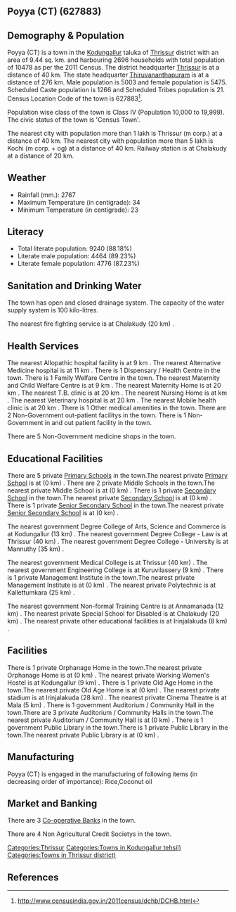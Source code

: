 {{Infobox settlement
| name=Poyya (CT)
| native_name=
| native_name_lang=
| other_name=
| nickname=
| settlement_type=Town
| image_skyline=
| image_alt=
| image_caption=
| pushpin_map=India Kerala
| pushpin_label_position=right
| pushpin_map_alt=
| pushpin_map_caption=Location in Kerala, India
| latd=
| latm=
| lats=
| latNS=
| longd=
| longm=
| longs=
| longEW=
| coordinates_display=inline,title
| subdivision_type=Country
| subdivision_name={{flag|India}}
| subdivision_type1=[[States and territories of India|State]]
| subdivision_name1=Kerala 
| subdivision_type2=[[List of districts of India|District]]
| subdivision_name2=Thrissur
| subdivision_type3=Tahsil
| subdivision_name3=Kodungallur
| website=
| established_title=<!-- Established -->
| established_date=
| founder=
| named_for=
| government_type=
| governing_body=
| unit_pref=Metric
| area_footnotes=
| area_rank=
| area_total_km2=9.44
| elevation_footnotes=
| elevation_m=
| population_total=10478
| population_as_of=2011
| population_rank=
| population_density_km2=1109
| population_demonym=
| population_footnotes=
| demographics_type1=Languages=
| demographics1_title1=Official=
| demographics1_info1=[[Malayalam language|Malayalam]]
| timezone1=[[Indian Standard Time|IST]]
| utc_offset1==+5:30
| postal_code_type=[[Postal Index Number|PIN]]
| postal_code=
| area_code_type=Telephone code
| area_code=
| registration_plate=
| blank1_name_sec1=Nearest city
| blank1_info_sec1=[[Thrissur (m corp.)]]
| blank2_name_sec1=[[Human sex ratio|Sex ratio]]
| blank2_info_sec1=1094
| blank3_name_sec1=Literacy
| blank3_info_sec1=88.18%
| blank1_name_sec2=[[2011 Census of India|2011 census]] code
| blank1_info_sec2=627883
| footnotes=
}}

== Poyya (CT) (627883) ==

== Demography & Population ==

Poyya (CT) is a town in the [[Kodungallur]] taluka of [[Thrissur]] district with an area of 9.44 sq. km. and harbouring 2696 households with total population of 10478 as per the 2011 Census. The district headquarter [[Thrissur]] is at a distance of 40 km. The state headquarter [[Thiruvananthapuram]] is at a distance of 276 km. Male population is 5003 and female population is 5475. Scheduled Caste population is 1266 and Scheduled Tribes population is 21. Census Location Code of the town is 627883<ref>http://www.censusindia.gov.in/2011census/dchb/DCHB.html</ref>.

Population wise class of the town is Class IV (Population 10,000 to 19,999).
The civic status of the town is 'Census Town'.

The nearest city with population more than 1 lakh is Thrissur (m corp.) at a distance of 40 km. The nearest city with population more than 5 lakh is Kochi (m corp. + og)  at a distance of 40 km. Railway station is at Chalakudy at a distance of 20 km.


== Weather ==  
* Rainfall (mm.): 2767 
* Maximum Temperature (in centigrade): 34
* Minimum Temperature (in centigrade): 23


== Literacy ==  
* Total literate population: 9240 (88.18%)
* Literate male population: 4464 (89.23%)
* Literate female population: 4776 (87.23%)


== Sanitation and Drinking Water ==  
The town has open and closed drainage system.
The capacity of the water supply system is 100 kilo-litres.

The nearest fire fighting service is at Chalakudy (20 km) .


== Health Services ==
The nearest Allopathic hospital facility is at 9 km .
The nearest Alternative Medicine hospital is at 11 km .
There is 1 Dispensary / Health Centre in the town.
There is 1 Family Welfare Centre in the town.
The nearest Maternity and Child Welfare Centre is at 9 km .
The nearest Maternity Home is at 20 km .
The nearest T.B. clinic is at 20 km .
The nearest Nursing Home is at  km .
The nearest Veterinary hospital is at 20 km .
The nearest Mobile health clinic is at 20 km .
There is 1 Other medical amenities in the town.
There are 2 Non-Government out-patient facilitys in the town.
There is 1 Non-Government in and out patient facility in the town.

There are 5 Non-Government medicine shops in the town.


== Educational Facilities ==
There are 5 private [[Primary School]]s in the town.The nearest private [[Primary School]] is at  (0 km) .
There are 2 private Middle Schools in the town.The nearest private Middle School is at  (0 km) .
There is 1 private [[Secondary School]] in the town.The nearest private [[Secondary School]] is at  (0 km) .
There is 1 private [[Senior Secondary School]] in the town.The nearest private [[Senior Secondary School]] is at  (0 km) .
 
 
 
 
 
The nearest government Degree College of Arts, Science and Commerce is at Kodungallur (13 km) .
The nearest government Degree College - Law is at Thrissur (40 km) .
The nearest government Degree College - University is at Mannuthy (35 km) .
 
The nearest government Medical College is at Thrissur (40 km) .
The nearest government Engineering College is at Kuruvilassery (9 km) .
There is 1 private Management Institute in the town.The nearest private Management Institute is at  (0 km) .
The nearest private Polytechnic is at Kallettumkara (25 km) .
 
The nearest government Non-formal Training Centre is at Annamanada (12 km) .
The nearest private Special School for Disabled is at Chalakudy (20 km) .
The nearest private other educational facilities is at Irinjalakuda (8 km) .


== Facilities ==
There is 1 private Orphanage Home in the town.The nearest private Orphanage Home is at  (0 km) .
The nearest private Working Women's Hostel is at Kodungallur (9 km) .
There is 1 private Old Age Home in the town.The nearest private Old Age Home is at  (0 km) .
The nearest private stadium is at Irinjalakuda (28 km) .
The nearest private Cinema Theatre is at Mala (5 km) .
There is 1 government Auditorium / Community Hall in the town.There are 3 private Auditorium / Community Halls in the town.The nearest private Auditorium / Community Hall is at  (0 km) .
There is 1 government Public Library in the town.There is 1 private Public Library in the town.The nearest private Public Library is at  (0 km) .


== Manufacturing ==
Poyya (CT) is engaged in the manufacturing of following items (in decreasing order of importance): Rice,Coconut oil


== Market and Banking ==


There are 3 [[Co-operative Bank]]s in the town.

There are 4 Non Agricultural Credit Societys in the town.


[[Categories:Thrissur]]
[[Categories:Towns in Kodungallur tehsil)]]
[[Categories:Towns in Thrissur district)]]


== References ==
{{Reflist}}


